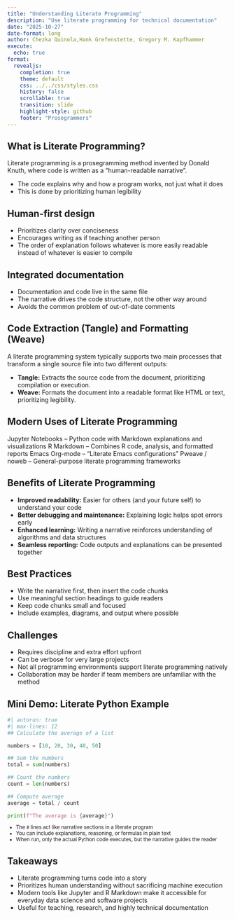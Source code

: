 ```yaml
---
title: "Understanding Literate Programming"
description: "Use literate programming for technical documentation"
date: "2025-10-27"
date-format: long
author: Chezka Quinola,Hank Grefenstette, Gregory M. Kapfhammer
execute:
  echo: true
format:
  revealjs:
    completion: true
    theme: default
    css: ../../css/styles.css
    history: false
    scrollable: true
    transition: slide
    highlight-style: github
    footer: "Prosegrammers"
---
```


## What is Literate Programming?

Literate programming is a prosegramming method invented by Donald Knuth, where code is written as a "human-readable narrative".

* The code explains why and how a program works, not just what it does
* This is done by prioritizing human legibility

## Human-first design

* Prioritizes clarity over conciseness
* Encourages writing as if teaching another person
* The order of explanation follows whatever is more easily readable instead of whatever is easier to compile


## Integrated documentation

* Documentation and code live in the same file
* The narrative drives the code structure, not the other way around
* Avoids the common problem of out-of-date comments


## Code Extraction (Tangle) and Formatting (Weave)

A literate programming system typically supports two main processes that transform a single source file into two different outputs:

* **Tangle:** Extracts the source code from the document, prioritizing compilation or execution.
* **Weave:** Formats the document into a readable format like HTML or text, prioritizing legibility.


## Modern Uses of Literate Programming

Jupyter Notebooks – Python code with Markdown explanations and visualizations
R Markdown – Combines R code, analysis, and formatted reports
Emacs Org-mode – “Literate Emacs configurations”
Pweave / noweb – General-purpose literate programming frameworks


## Benefits of Literate Programming

* **Improved readability:** Easier for others (and your future self) to understand your code
* **Better debugging and maintenance:** Explaining logic helps spot errors early
* **Enhanced learning:** Writing a narrative reinforces understanding of algorithms and data structures
* **Seamless reporting:** Code outputs and explanations can be presented together

## Best Practices

* Write the narrative first, then insert the code chunks
* Use meaningful section headings to guide readers
* Keep code chunks small and focused
* Include examples, diagrams, and output where possible

## Challenges

* Requires discipline and extra effort upfront
* Can be verbose for very large projects
* Not all programming environments support literate programming natively
* Collaboration may be harder if team members are unfamiliar with the method


## Mini Demo: Literate Python Example

```python
#| autorun: true
#| max-lines: 12
## Calculate the average of a list

numbers = [10, 20, 30, 40, 50]

## Sum the numbers
total = sum(numbers)

## Count the numbers
count = len(numbers)

## Compute average
average = total / count

print(f"The average is {average}")
```

::: {.incremental style="margin-top: -0.2em; font-size: 0.825em;"}
  - The `#` lines act like narrative sections in a literate program
  - You can include explanations, reasoning, or formulas in plain text
  - When run, only the actual Python code executes, but the narrative guides the reader

:::

## Takeaways

* Literate programming turns code into a story
* Prioritizes human understanding without sacrificing machine execution
* Modern tools like Jupyter and R Markdown make it accessible for everyday data science and software projects
* Useful for teaching, research, and highly technical documentation